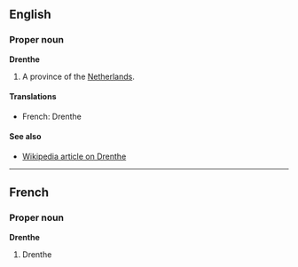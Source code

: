 ==English==
===Proper noun===
'''Drenthe'''

#A province of the [[Netherlands]].

====Translations====
*French: Drenthe

====See also====
*[[en:Drenthe|Wikipedia article on Drenthe]]

----
==French==
===Proper noun===
'''Drenthe'''

#Drenthe